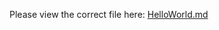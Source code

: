 Please view the correct file here: 
[HelloWorld.md](https://github.com/hyola/datasciencecoursera/blob/main/HelloWorld.md)